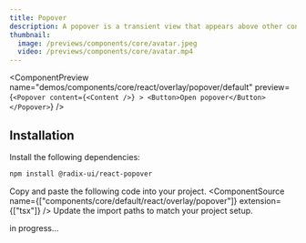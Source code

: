 ```yaml
---
title: Popover
description: A popover is a transient view that appears above other content on the screen when a user interacts with a control.
thumbnail:
  image: /previews/components/core/avatar.jpeg
  video: /previews/components/core/avatar.mp4
---
```


<ComponentPreview
  name="demos/components/core/react/overlay/popover/default"
  preview={`<Popover
    content={<Content />} >
    <Button>Open popover</Button>
</Popover>`}
/>

## Installation

<Steps>
<Step>Install the following dependencies:</Step>

```bash
npm install @radix-ui/react-popover
```
  <Step>Copy and paste the following code into your project.</Step>
  <ComponentSource name={["components/core/default/react/overlay/popover"]} extension={["tsx"]} />
  <Step>Update the import paths to match your project setup.</Step>
</Steps>

in progress...
